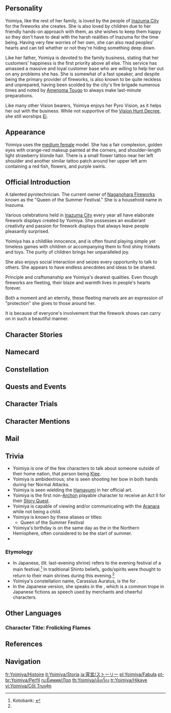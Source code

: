 {{CharacterTabs}}
{{Quote|A talented pyrotechnician. The current owner of Naganohara Fireworks known as the "Queen of the Summer Festival."<br>
A girl filled with fiery passion. The uncompromising childish innocence and the obsession with craftsmanship intertwine in her to create a spectacular blaze.|Description from the Official Website<ref>Official Genshin Impact Website: [https://genshin.hoyoverse.com/en/character/inazuma?char=2 Yoimiya]</ref>}}

==Personality==
{{Quote|Owner of Naganohara Fireworks. Known as "Queen of the Summer Festival," she excels in her craft of creating fireworks that symbolize people's hopes and dreams.|In-game character attributes and profile page text}}

Yoimiya, like the rest of her family, is loved by the people of [[Inazuma City]] for the fireworks she creates. She is also loved by children due to her friendly hands-on approach with them, as she wishes to keep them happy so they don't have to deal with the harsh realities of Inazuma for the time being. Having very few worries of her own, she can also read peoples' hearts and can tell whether or not they're hiding something deep down.

Like her father, Yoimiya is devoted to the family business, stating that her customers' happiness is the first priority above all else. This service has amassed a massive and loyal customer base who are willing to help her out on any problems she has. She is somewhat of a fast speaker, and despite being the primary provider of fireworks, is also known to be quite reckless and unprepared, having been scolded by the city's fire brigade numerous times and noted by [[Amenoma Tougo]] to always make last-minute preparations.

Like many other Vision bearers, Yoimiya enjoys her Pyro Vision, as it helps her out with the business. While not supportive of the [[Vision Hunt Decree]], she still worships [[Ei]].

==Appearance==
{{See also|Goldfish Firecracker}}
<!-- Keep appearance section short and concise. Limit to 3-4 sentences. Outfits should be described on the outfit pages. -->
Yoimiya uses the [[:Category:Medium Female Characters|medium female]] model. She has a fair complexion, golden eyes with orange-red makeup painted at the corners, and shoulder-length light strawberry blonde hair. There is a small flower tattoo near her left shoulder and another similar tattoo patch around her upper left arm containing a red fish, flowers, and purple swirls.

==Official Introduction==
{{Official Introduction
|character=Yoimiya
|title=Time to start the celebration, and let the fireworks bloom in the sky!
|link=https://www.hoyolab.com/article/416374}}
{{Quote|Fireworks are the highlight of the festival, and Yoimiya is [[Inazuma]]'s best pyrotechnician. Every display she planned turns out fabulously. Ah, right, do not worry about the fire hazards. The [[Yashiro Commission]] and shrine maidens will take care of the necessary precautions so that she can fully express her creativity.|[[Kamisato Ayaka]]}}

A talented pyrotechnician. The current owner of [[Naganohara Fireworks]] known as the "Queen of the Summer Festival." She is a household name in Inazuma.

Various celebrations held in [[Inazuma City]] every year all have elaborate firework displays created by Yoimiya. She possesses an exuberant creativity and passion for firework displays that always leave people pleasantly surprised.

Yoimiya has a childlike innocence, and is often found playing simple yet timeless games with children or accompanying them to find shiny trinkets and toys. The purity of children brings her unparalleled joy.

She also enjoys social interaction and seizes every opportunity to talk to others. She appears to have endless anecdotes and ideas to be shared.

Principle and craftsmanship are Yoimiya's dearest qualities. Even though fireworks are fleeting, their blaze and warmth lives in people's hearts forever.

Both a moment and an eternity, these fleeting marvels are an expression of "protection" she gives to those around her.

It is because of everyone's involvement that the firework shows can carry on in such a beautiful manner.

==Character Stories==
{{Character Story
|title1        = Character Details
|text1         = <p>Yoimiya's name is renowned throughout [[Hanamizaka]].</p><p>She is the most skilled pyrotechnician in [[Inazuma]] and is known as the "Queen of the Summer Festival."</p><p>Yoimiya, who has inherited the mantle of "Naganohara", is able to give people an unparalleled experience with her ever-changing and spectacular fireworks.</p><p>In addition to being a craftsperson, she is also the "heroic sister" in the eyes of many children. No matter how big the problem is, Yoimiya always has a solution to save the day.</p><p>Be it the illusions of fear or the shadows of cold reality, they will all dissipate under the starlight magic of Yoimiya's fireworks.</p><p>The children are not the only ones she helps &mdash; as long as one is willing to talk to her about their troubles, she will lend a helping hand, and try her best to help them through the crisis.</p><p>Splendid fireworks, warm starlight and passionate lights all join in a swirling dance in Yoimiya's hands. Her bright smile is always able to inspire fellow travelers and light up the way for them.</p>
|mention1      = 

|title2        = Character Story 1
|friendship2   = 2
|text2         = <p>To Inazumans, fireworks symbolize summer.</p><p>The various festivals that take place at fixed times feature a rotation of various events, with fireworks being the sole constant.</p><p>Over a century ago, the Yashiro Commission once organized a dazzling fireworks display with "commemoration" as the theme.</p><p>The fireworks then were made by the greatest pyrotechnicians in the land, and this was the origin of the Naganohara Fireworks Show.</p><p>In latter days, fireworks would become more common, and the Naganohara Fireworks Show would slowly become an event in which all people would participate.</p><p>During the Fireworks Show, everyone can light their favorite fireworks, and the owner of the Naganohara Fireworks store will pick an appropriate time to set up a most lavish performance.</p><p>The year Yoimiya took over, her first fiesta was already jaw-droppingly good.</p><p>On the night before that Fireworks Show, [[Kamisato Ayaka]] enjoined Yoimiya thusly: "[[Raiden Shogun|Her Excellency]] will be watching this fireworks display personally. As such, please add Her Excellency's emblem &mdash; the Electro Mitsudomoe &mdash; into the fireworks repertoire, if you would."</p><p>"Haha, just wait for it!" Yoimiya replied, agreeing with great confidence.</p><p>Before the show could begin, Yoimiya ran all about the city, placing thousands of launch tubes in every nook and cranny. At the festival's finale, the blazing fireworks formed a gigantic picture scroll that depicted the city of Inazuma in the skies.</p><p>Yet Ayaka did not find the critical emblem in any one of these fireworks, and wondered if Yoimiya had made an error in her arrangements.</p><p>It was only after speaking with Yoimiya that Ayaka discovered that the image of Inazuma in the skies had an "angling" trick added to it.</p><p>If viewed from the Tenshukaku, the fireworks would form a huge, clear, and orderly image of the Raiden Shogun's house-crest &mdash; with some playfully lacy decorations on the side to boot.</p><p>Of course, how could Yoimiya miss a beat at a fireworks performance? This way, she won the praise of both the people and the Raiden Shogun, and this feast would become a timeless classic deeply rooted in the memories of countless people.</p><p>With Yoimiya around, the Inazuman summer shall not lack any glorious fireworks &mdash; thus was her nickname, "Queen of the Summer Festival," coined.</p>
|mention2      = Kamisato Ayaka,Raiden Shogun

|title3        = Character Story 2
|friendship3   = 3
|text3         = <p>Naganohara's fireworks are loved by all, and work in the shop is always in full swing. As such, people often feel that coming up to the door without important matters might hinder the work.</p><p>However, it's just the opposite with Yoimiya, for chatting is her other great hobby. In fact, if there's no one to talk to, she might actually find it hard to focus.</p><p>If chatting with the guest is her way of "understanding their mood and way of thinking, such that the best fireworks can be crafted," then going with the flow and sitting down for tea and an idle chat with them after delivering the goods is how Yoimiya rewards herself. Sometimes, if that is not enough, she will make some small-talk with her neighbors on the way, give them some small trinkets, and receive a basket of small treats in return...</p><p>Yoimiya is always able to strike a balance between listening and speaking in such chats.</p><p>She doesn't repeat herself, doesn't cross boundaries, doesn't come off as indifferent or overly invested. After a talk over tea, everyone leaves in a good mood.</p><p>Her neighbors are all ordinary folk, and their lives are not exactly full of extraordinary things. Sometimes, the same news will be told by different people over and over, but Yoimiya does not find this upsetting.</p><p>What she enjoys is the process of talking to others &mdash; even if they speak of the same matter, different people will have different viewpoints.</p><p>After taking over the fireworks shop, Yoimiya's relationships with her neighbors became still more harmonious. Many old folks have taken her for an old acquaintance, and often invite her to their place to sit and recount the festivals of yesteryear. Middle-aged parents will ask Yoimiya to mediate the relationship between themselves and their children and will regale her with the little trivialities of daily family life. The young people treat Yoimiya as a sibling of sorts, volunteering to help her cart heavy fireworks-making materials around, hoping that Yoimiya will get off work faster and take the children out to play.</p><p>Yoimiya puts it this way: "I believe in the unique power of language. There's nothing that can't be talked through somehow!"</p>
|mention3      = 

|title4        = Character Story 3
|friendship4   = 4
|text4         = <p>Craftsmen seeking perfection are often rigorous and self-disciplined, but Yoimiya is an exception, acting freely and taking unscheduled breaks.</p><p>Sometimes, she even has to work late into the night when she misses her daytime work due to chatting for too long. But when the sun begins to rise, she will climb up to the heights to see the sunrise with a sense of accomplishment at having finished her work in her heart. Looking out at the hazy amber-gold clouds, Yoimiya often gains new inspiration, imagining all manners of new fireworks in her mind, even as sleep draws near...</p><p>Her neighbors have often found her sleeping in places like eaves, tree branches, and stopped waterwheels. Sometimes, she even falls down, before blearily watching her sweet dreams and golden stars fade away into the distance.</p><p>Fortunately, she has never been seriously injured in such incidents, but she has gotten a number of scrapes and cuts, and it was on that account that she learned how to deal with wounds.</p><p>At some other times, Yoimiya will sleep until midnight, settling all matters with gusto before heading out for a stroll.</p><p>Perhaps it may turn out to be an impromptu adventure, or perhaps a test of courage. If a friend is interested, she might call upon them. If she wishes to be alone, she will travel in solitude.</p><p>Living as she pleases gives Yoimiya a sense of freedom. As for others, they may encounter her at any time at all. She enjoys this freedom, often saying that it has made her life very interesting indeed.</p><p>Of course, she will restrain herself on the eve of celebrations. Mistakes shall not be made during these all-important performances &mdash; her "official business."</p>
|mention4      = 

|title5        = Character Story 4
|friendship5   = 5
|text5         = <p>Apart from selling fireworks, Naganohara Fireworks also sells various intricate knickknacks. This can be said to be Yoimiya's second career.</p><p>All manner of trinkets adorn the shelves, with some of them being exotic imports from [[Beidou]] that were modified and made into highly distinctive handicrafts, and others being practice works created during bursts of Yoimiya's explosive inspiration.</p><p>From the Scatterbloom Marbles that will blossom when they knock against each other, Leaping Tops that chirp like birds as they spin, the Neon Dragonfly that changes hue as it ascends into the air, and the somewhat-failed [[Onikabuto]] Chariot... All these toys are inspired by the little games that the common people play.</p><p>They are not only popular among the children, but are much-loved by adults as well. Even [[Arataki Itto]], the head of the [[Arataki Gang]], comes over to buy her specially-made knickknacks, which he then brings to go challenge the one he has declared [[Kujou Sara|his nemesis]].</p><p>Yoimiya's knickknacks are not just toys. With some thought, they can be very useful in one's daily life. The most classic example of this is the Katydid Coil, which is a ring that can contain a variety of flammables and spices. When ignited and hung up in the summer, it can be used to repel mosquitoes.</p><p>Many people have come to ask Yoimiya for help on account of her excellent craftsmanship. And though she protests, saying, "Hey now, this is a fireworks shop, not an everything shop. Even I can't possibly do it all," she will still try her best to help, even if her earnings for the whole day are only enough to buy a few snacks. She'll enjoy the whole thing, too &mdash; everyone in Hanamizaka is her friend, after all.</p>
|mention5      = Arataki Itto,Beidou,Kujou Sara

|title6        = Character Story 5
|friendship6   = 6
|text6         = <p>"The rainbows become fireworks, and they my wishes know, my wishes rise into the skies, and through the night they show."</p><p>This nameless folksong has been around for a long time now. In recent years, it was misconstrued by the children to mean that as long as they brought some shiny trinkets, they could exchange them with Yoimiya for fireworks that belong just to them, and that if they lit those fireworks up, their wish will come true at some point in the future.</p><p>As such, the children of Hanamizaka set about searching for beautiful little trinkets with this song on their lips, before bringing them to Yoimiya, with expectation eagarly written on their faces.</p><p>Yoimiya was quite troubled by this at first, but after hearing how the children had interpreted that song, she accepted their requests gladly and even added her own spin to the tale: the "rainbows" in the song not only refer to shiny treasures persay. As long as she found them "sufficiently shiny," whether they were colored rocks from the creeks or shell fragments from the beaches, she would take them and make lovely fireworks as per the agreement.</p><p>Indeed, if they were to bring her expensive things, she might, in turn, say that they are too ordinary, and take the child to look for the owner of those lost goods.</p><p>But it really did not matter if the treasures were shiny or not. The important part was the conviction the children had that "rainbows" could indeed be exchanged for "fireworks."</p><p>Though some might take it for naivete, Yoimiya will give her all to protect the lovely wishes that only children can have.</p><p>"The things we believed in and experienced as children become irreplaceable treasures."</p><p>The legendary picture books of Inazuma are often filled with the following images: the cute and playful Great Mujina Youkai, the majestic Shiba Warrior, the Origami Nue who appears out of nowhere...</p><p>Perhaps those who drew demons in such cute forms also had a similar intention to Yoimiya.</p><p>The children gather around Yoimiya, enjoying a gladsome time even amidst Inazuma's lockdown.</p><p>Yoimiya's own child-like heart and liveliness never dulls, like fireworks and stars that shimmer and shine in the night sky.</p>
|mention6      = 

|title7        = Yoimiya's Candy Box: "Sweet Pearl"
|friendship7   = 4
|text7         = <p>Every festival, Yoimiya not only tries snacks from every store, but she also collects all sorts of candies, wraps them up with care, before storing them away inside a small candy box.</p><p>Yoimiya's candy box is a small crimson ball that has been decorated with delicate lanyards and ornate accessories, much like the hair accessories she often wears.</p><p>Each time she encounters a joyous event, she will take one candy out of the box and eat it. If her friends or the children are around, she will share the sweets with them.</p><p>Yoimiya's neighbors often mistake her hair ornaments for the candy box, hence its erroneous nickname "Sweet Pearl."</p><p>The speed at which the box lightens is taken for an important measure of happiness.</p><p>The quicker it empties, the more pleased Yoimiya is.</p><p>Sometimes, when things get busy, she sometimes absently uses the candy box as a hair accessory, realizing her mistake only after the day is done.</p><p>Still, even this error would inspire Yoimiya. From then on, she would wear them interchangeably.</p><p>"Take a guess: does my hair ornament have candy in it today? Free pick of the sweets to anyone who gets it right!"</p>
|mention7      = 

|title8        = Vision
|friendship8   = 6
|text8         = <p>Yoimiya is always up for a chat. It is only when the fireworks are ascending into the skies that she quiets down and just watches the lovely scenery.</p><p>People often say that fireworks come and go in a fleeting heartbeat, but if they are memorable enough, they will remain in bloom forever in people's hearts.</p><p>Those who accompanied you and the loveliness of the moment itself, will burrow deep into your mind as a beautiful memory.</p><p>And as you look upon the same fireworks, many years later, that same memory and the feelings that came with it will surely rise again to the forefront of your heart.</p><p>Is this not also "Eternity"?</p><p>The special firework formula slips that belong solely to the Naganohara family exist for precisely this purpose.</p><p>By incorporating goodwill and wishes into the gorgeous fireworks, ephemeral things are etched into eternity. This is the meaning of Yoimiya's line of work.</p><p>On one summer night following her taking over Naganohara Fireworks, Yoimiya could not sleep, and thus she continued in her research till daylight came.</p><p>Suddenly, she heard a tinkling sound, and a burning-red object fell into an unused launching tube.</p><p>At first, Yoimiya used her Vision as a sort of lighter. Fortunately, her [[Naganohara Ryuunosuke|father]] discovered it and explained a Vision's significance to her.</p><p>So, this tiny gem could grant a person astonishing and mysterious powers. And yet what else could it do other than protect the children or chase some mischievous monsters away?</p><p>"Even if it could have other uses," Yoimiya thought, "it may not ever need to do these things in my hands. I'm just someone who pursues happiness, a fireworks-maker who enjoys living life."</p><p>Time has flown since then, and Yoimiya has grown ever more skilled in the manipulation of "fire," with her skill at making fireworks having likewise increased.</p><p>Sometimes, she stops to ask herself this: "How did someone as ordinary as me receive the acknowledgment of the gods? Do the gods... enjoy fireworks, by any chance?"</p>
|mention8      = Naganohara Ryuunosuke
}}

==Namecard==
{{Namecard|Yoimiya: Auratus Spark}}

==Constellation==
{{Constellation Lore|Carassius Auratus}}

==Quests and Events==
{{Quests and Events}}

==Character Trials==
{{Trials by Character}}

==Character Mentions==
{{Character Mentions}}

==Mail==
{{Mails by Category List|noheader=1}}

==Trivia==
* Yoimiya is one of the few characters to talk about someone outside of their home nation, that person being [[Klee]].
* Yoimiya is ambidextrous; she is seen shooting her bow in both hands during her Normal Attacks.
* Yoimiya is seen wielding the [[Hamayumi]] in her official art.
* Yoimiya is the first non-[[The Seven|Archon]] playable character to receive an Act II for their [[Story Quest]].
* Yoimiya is capable of viewing and/or communicating with the [[Aranara]] while not being a child.
* Yoimiya is known by these aliases or titles:
** Queen of the Summer Festival
* Yoimiya's birthday is on the same day as the {{w|summer solstice}} in the Northern Hemisphere, often considered to be the start of summer.
* {{Furnishing Mentions}}

===Etymology===
* In Japanese, {{Lang|''yomiya'' or ''yoimiya''|ja=宵宮}} (lit. last-evening shrine) refers to the evening festival of a main festival.<ref name="kotobank">Kotobank: [https://kotobank.jp/word/%E5%AE%B5%E5%AE%AE-652649 {{ja|宵宮|tl=yoimiya}}]</ref> In traditional Shinto beliefs, gods/spirits were thought to return to their main shrines during this evening.<ref name="kotobank" />
* Yoimiya's constellation name, Carassius Auratus, is the {{w|Binomial nomenclature|scientific name}} for {{w|goldfish}}.
* In the Japanese version, she speaks in the {{w|Osaka dialect}}, which is a common trope in Japanese fictions as speech used by merchants and cheerful characters.

==Other Languages==
===Character Title: Frolicking Flames===
{{Other Languages
|en        = Frolicking Flames
|zhs       = 琉焰华舞
|zhs_rm    = Liúyàn Huáwǔ
|zht       = 琉焰華舞
|zht_rm    = Liúyàn Huáwǔ
|zh_tl     = Flowery Dance of {{w|Ryukin}} Flames
|ja        = 琉焔に舞う大輪
|ja_rm     = Ryuuen ni Mau Tairin{{Assumed}}
|ja_tl     = Great Blooms Dancing With {{w|Ryukin}} Flames
|zhja_note = The character {{ja|{{wt|琉}}}} does not hold an independent meaning outside of compound words, but it is used in the name of the {{w|Ryukin}} ({{ja|琉金}}) goldfish. Given that the Ryukin is a recurring element in Yoimiya's design, this instance of the character is likely a reference to it as well.
|ko        = 유염화무
|ko_rm     = Yu'yeomhwamu
|ko_tl     = {{w|Ryukin}} Firework's Splendid Dance
|es        = La Maestra de las Llamas
|es_tl     = The Mistress of the Flames
|fr        = Flamme gambadante
|fr_tl     = Frolicking Flame
|ru        = Пляшущие огоньки
|ru_tl     = Fiery Sparks
|th        = ประกายเพลิงเริงระบำ
|th_rm     = 
|th_tl     = 
|vi        = Vũ Điệu Bão Lửa
|vi_tl     = Firestorm Dance
|de        = Ausgelassene Flammen
|de_tl     = Frolicking Flames
|id        = Frolicking Flames
|pt        = Dança das Chamas
|pt_tl     = Dance of the Flames
|tr        = Neşeli Alevler
|tr_tl     = 
|it        = Euforia di fuochi
|it_tl     = Euphoria of {{tt|Fireworks|lit. Fire}}
}}

==References==
{{Reflist}}

==Navigation==
{{Character Navbox|Lore}}

[[fr:Yoimiya/Histoire]]
[[it:Yoimiya/Storia]]
[[ja:宵宮/ストーリー]]
[[pl:Yoimiya/Fabuła]]
[[pt-br:Yoimiya/Perfil]]
[[ru:Ёимия/Лор]]
[[th:Yoimiya/เนื้อเรื่อง]]
[[tr:Yoimiya/Hikaye]]
[[vi:Yoimiya/Cốt Truyện]]